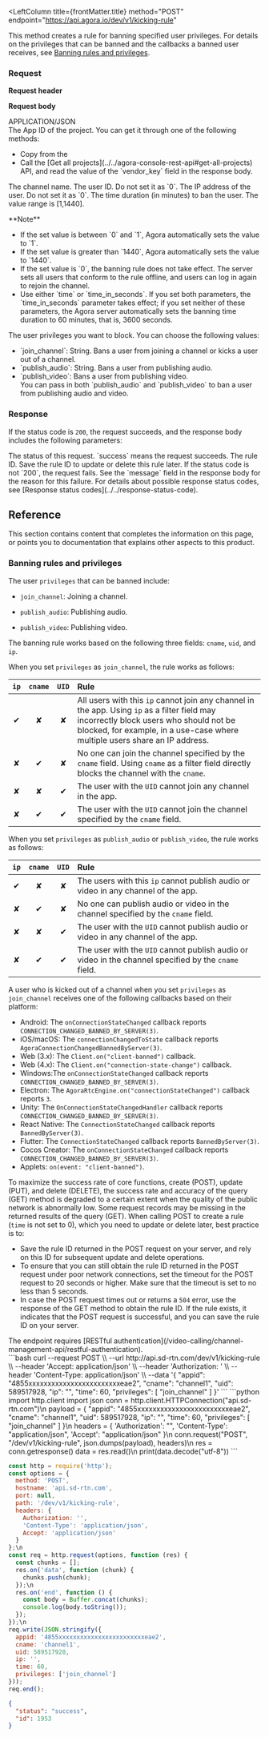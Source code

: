 
<RestAPILayout>

  <LeftColumn
    title={frontMatter.title}
    method="POST"
    endpoint="https://api.agora.io/dev/v1/kicking-rule"
  >
  This method creates a rule for banning specified user privileges. For details on the privileges that can be banned and the callbacks a banned user receives, see [Banning rules and privileges](#banning-rules-and-privileges).

### Request

**Request header**

<Authorization/>

**Request body**

<div class="api-mime-type">APPLICATION/JSON</div>

<ParameterList title="BODY" required={true}>
  <Parameter name="appid" type="string" required={true}>
    The App ID of the project. You can get it through one of the following methods:
    <ul>
      <li>Copy from the <Link to="{{Global.AGORA_CONSOLE_URL}}"><Vg k="CONSOLE" /></Link></li>
      <li> Call the [Get all projects](../../agora-console-rest-api#get-all-projects) API, and read the value of the `vendor_key` field in the response body.</li>
    </ul>
  </Parameter>
  <Parameter name="cname" type="string" required={false}>
    The channel name. 
  </Parameter>
  <Parameter name="uid" type="number" required={false}>
    The user ID. Do not set it as `0`. 
  </Parameter>
  <Parameter name="ip" type="string" required={false}>
    The IP address of the user. Do not set it as `0`.   
  </Parameter>
  <Parameter name="time" type="number" required={true}>
    The time duration (in minutes) to ban the user. The value range is [1,1440].<p> **Note** </p>
    <ul>
      <li>If the set value is between `0` and `1`, Agora automatically sets the value to `1`.</li>
      <li>If the set value is greater than `1440`, Agora automatically sets the value to `1440`.</li>
      <li>If the set value is `0`, the banning rule does not take effect. The server sets all users that conform to the rule offline, and users can log in again to rejoin the channel.</li><li>Use either `time` or `time_in_seconds`. If you set both parameters, the `time_in_seconds` parameter takes effect; if you set neither of these parameters, the Agora server automatically sets the banning time duration to 60 minutes, that is, 3600 seconds.</li>
    </ul>
  </Parameter>
  <Parameter name="privileges" type="array[string]" required={true}
        possibleValues="join_channel, publish_audio, publish_audio"
    >
    The user privileges you want to block. You can choose the following values: 
    <ul>
      <li> `join_channel`: String. Bans a user from joining a channel or kicks a user out of a channel.</li>
      <li> `publish_audio`: String. Bans a user from publishing audio. </li>
      <li> `publish_video`: Bans a user from publishing video. </li>You can pass in both `publish_audio` and `publish_video` to ban a user from publishing audio and video.
    </ul>
  </Parameter>
</ParameterList>

### Response

If the status code is `200`, the request succeeds, and the response body includes the following parameters:

  <ParameterList title="OK">
    <Parameter 
      name="status" 
      type="string" 
      possibleValues="success, failed"
    >
      The status of this request. `success` means the request succeeds.
    </Parameter>
    <Parameter name="id" type="integer">
      The rule ID. Save the rule ID to update or delete this rule later.
    </Parameter>
  </ParameterList>
If the status code is not `200`, the request fails. See the `message` field in the response body for the reason for this failure. For details about possible response status codes, see [Response status codes](../../response-status-code).

## Reference

This section contains content that completes the information on this page, or points you to documentation that explains other aspects to this product.

### Banning rules and privileges

The user `privileges` that can be banned include:

- `join_channel`: Joining a channel.

- `publish_audio`: Publishing audio.

- `publish_video`: Publishing video.

The banning rule works based on the following three fields: `cname`, `uid`, and `ip`.

When you set `privileges` as `join_channel`, the rule works as follows:

|`ip`|`cname`|`UID`|Rule|
|:----:|:---:|:---:|:-----|
|✔|✘|✘|All users with this `ip` cannot join any channel in the app. Using `ip` as a filter field may incorrectly block users who should not be blocked, for example, in a use-case where multiple users share an IP address.|
|✘|✔|✘|No one can join the channel specified by the `cname` field. Using `cname` as a filter field directly blocks the channel with the `cname`.|
|✘|✘|✔|The user with the `UID` cannot join any channel in the app.|
|✘|✔|✔|The user with the `UID` cannot join the channel specified by the `cname` field.|

When you set `privileges` as `publish_audio` or `publish_video`, the rule works as follows:

|`ip`|`cname`|`UID`|Rule|
|:-----:|:----:|:----:|:-----|
|✔|✘|✘|The users with this `ip` cannot publish audio or video in any channel of the app.|
|✘|✔|✘|No one can publish audio or video in the channel specified by the `cname` field.|
|✘|✘|✔|The user with the `UID` cannot publish audio or video in any channel of the app.|
|✘|✔|✔|The user with the `UID` cannot publish audio or video in the channel specified by the `cname` field.|

A user who is kicked out of a channel when you set `privileges` as `join_channel` receives one of the following callbacks based on their platform:

- Android: The `onConnectionStateChanged` callback reports `CONNECTION_CHANGED_BANNED_BY_SERVER(3)`.
- iOS/macOS: The `connectionChangedToState` callback reports `AgoraConnectionChangedBannedByServer(3)`.
- Web (3.x): The `Client.on("client-banned")` callback.
- Web (4.x): The `Client.on("connection-state-change")` callback.
- Windows:The  `onConnectionStateChanged` callback reports `CONNECTION_CHANGED_BANNED_BY_SERVER(3)`.
- Electron: The `AgoraRtcEngine.on("connectionStateChanged")` callback reports `3`.
- Unity: The `OnConnectionStateChangedHandler` callback reports `CONNECTION_CHANGED_BANNED_BY_SERVER(3)`.
- React Native: The `ConnectionStateChanged` callback reports `BannedByServer(3)`.
- Flutter: The `ConnectionStateChanged` callback reports `BannedByServer(3)`.
- Cocos Creator: The `onConnectionStateChanged` callback reports `CONNECTION_CHANGED_BANNED_BY_SERVER(3)`.
- Applets: `on(event: "client-banned")`.

<Admonition type="info" title="Note">

To maximize the success rate of core functions, create (POST), update (PUT), and delete (DELETE), the success rate and accuracy of the query (GET) method is degraded to a certain extent when the quality of the public network is abnormally low. Some request records may be missing in the returned results of the query (GET). When calling POST to create a rule (`time` is not set to 0), which you need to update or delete later, best practice is to:

* Save the rule ID returned in the POST request on your server, and rely on this ID for subsequent update and delete operations.
* To ensure that you can still obtain the rule ID returned in the POST request under poor network connections, set the timeout for the POST request to 20 seconds or higher. Make sure that the timeout is set to no less than 5 seconds.
* In case the POST request times out or returns a `504` error, use the response of the GET method to obtain the rule ID. If the rule exists, it indicates that the POST request is successful, and you can save the rule ID on your server.

</Admonition>

  </LeftColumn>
<RightColumn>

<Section title="Authorization">
The endpoint requires [RESTful authentication](/video-calling/channel-management-api/restful-authentication).
</Section>
<Section title="Request example">
  <Tabs groupId="code-examples">
    <TabItem value="curl" label="curl" default>
    ```bash
    curl --request POST \\
      --url http://api.sd-rtn.com/dev/v1/kicking-rule \\
      --header 'Accept: application/json' \\
      --header 'Authorization: ' \\
      --header 'Content-Type: application/json' \\
      --data '{
      "appid": "4855xxxxxxxxxxxxxxxxxxxxxxxxeae2",
      "cname": "channel1",
      "uid": 589517928,
      "ip": "",
      "time": 60,
      "privileges": [
        "join_channel"
      ]
    }'
    ```
  </TabItem>
  <TabItem value="python" label="Python" default>
  ```python
  import http.client
  import json
  conn = http.client.HTTPConnection("api.sd-rtn.com")\n
  payload = {
      "appid": "4855xxxxxxxxxxxxxxxxxxxxxxxxeae2",
      "cname": "channel1",
      "uid": 589517928,
      "ip": "",
      "time": 60,
      "privileges": [
          "join_channel"
      ]
  }\n
  headers = {
      'Authorization': "",
      'Content-Type': "application/json",
      'Accept': "application/json"
  }\n
  conn.request("POST", "/dev/v1/kicking-rule", json.dumps(payload), headers)\n
  res = conn.getresponse()
  data = res.read()\n
  print(data.decode("utf-8"))
  ```
  </TabItem>
  <TabItem value="node" label="Node.js" default>

  ```js
  const http = require('http');
  const options = {
    method: 'POST',
    hostname: 'api.sd-rtn.com',
    port: null,
    path: '/dev/v1/kicking-rule',
    headers: {
      Authorization: '',
      'Content-Type': 'application/json',
      Accept: 'application/json'
    }
  };\n
  const req = http.request(options, function (res) {
    const chunks = [];
    res.on('data', function (chunk) {
      chunks.push(chunk);
    });\n
    res.on('end', function () {
      const body = Buffer.concat(chunks);
      console.log(body.toString());
    });
  });\n
  req.write(JSON.stringify({
    appid: '4855xxxxxxxxxxxxxxxxxxxxxxxxeae2',
    cname: 'channel1',
    uid: 589517928,
    ip: '',
    time: 60,
    privileges: ['join_channel']
  }));
  req.end();
  ```
  </TabItem>
</Tabs>

</Section>
<Section title="Response example">

```json
{
  "status": "success",
  "id": 1953
}
```
</Section>
</RightColumn>
</RestAPILayout>

